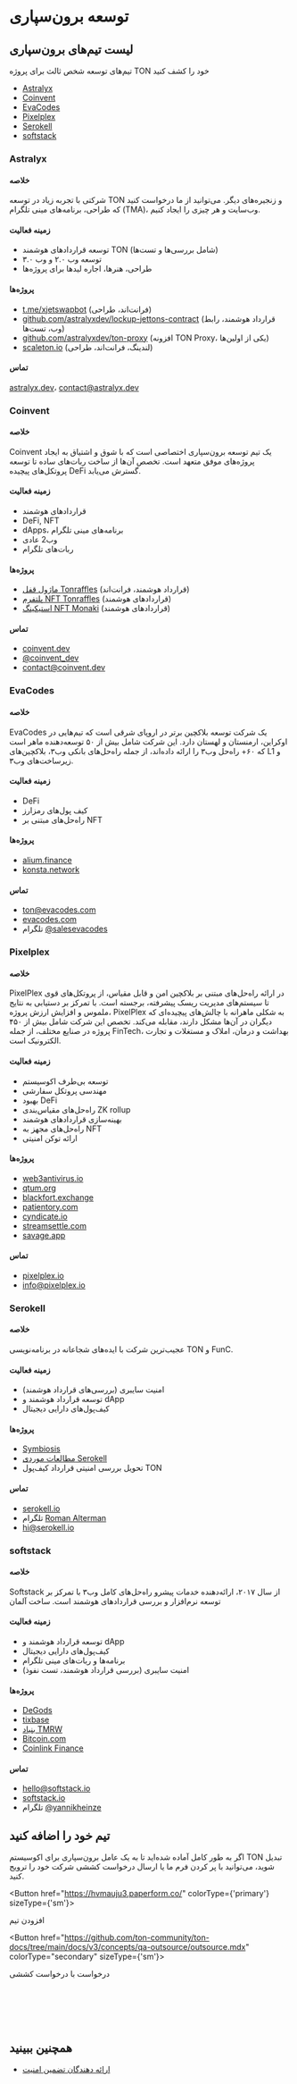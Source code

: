 
# توسعه برون‌سپاری

## لیست تیم‌های برون‌سپاری

تیم‌های توسعه شخص ثالث برای پروژه TON خود را کشف کنید

- [Astralyx](#astralyx)
- [Coinvent](#coinvent)
- [EvaCodes](#evacodes)
- [Pixelplex](#pixelplex)
- [Serokell](#serokell)
- [softstack](#softstack)

### Astralyx

#### خلاصه

شرکتی با تجربه زیاد در توسعه TON و زنجیره‌های دیگر. می‌توانید از ما درخواست کنید که طراحی، برنامه‌های مینی تلگرام (TMA)، وب‌سایت و هر چیزی را ایجاد کنیم.

#### زمینه فعالیت

- توسعه قراردادهای هوشمند TON (شامل بررسی‌ها و تست‌ها)
- توسعه وب ۲.۰ و وب ۳.۰
- طراحی، هنرها، اجاره لیدها برای پروژه‌ها

#### پروژه‌ها

- [t.me/xjetswapbot](http://t.me/xjetswapbot) (فرانت‌اند، طراحی)
- [github.com/astralyxdev/lockup-jettons-contract](http://github.com/astralyxdev/lockup-jettons-contract) (قرارداد هوشمند، رابط وب، تست‌ها)
- [github.com/astralyxdev/ton-proxy](http://github.com/astralyxdev/ton-proxy) (افزونه TON Proxy، یکی از اولین‌ها)
- [scaleton.io](http://scaleton.io) (لندینگ، فرانت‌اند، طراحی)

#### تماس‌

[astralyx.dev](http://astralyx.dev)، contact@astralyx.dev

### Coinvent

#### خلاصه

Coinvent یک تیم توسعه برون‌سپاری اختصاصی است که با شوق و اشتیاق به ایجاد پروژه‌های موفق متعهد است. تخصص آن‌ها از ساخت ربات‌های ساده تا توسعه پروتکل‌های پیچیده DeFi گسترش می‌یابد.

#### زمینه فعالیت

- قرارداد‌های هوشمند
- DeFi, NFT
- dApps، برنامه‌های مینی تلگرام
- وب2 عادی
- ربات‌های تلگرام

#### پروژه‌ها

- [ماژول قفل Tonraffles](https://tonraffles.app/lock) (قرارداد هوشمند، فرانت‌اند)
- [پلتفرم NFT Tonraffles](https://tonraffles.app/nft/launchpad) (قراردادهای هوشمند)
- [استیکینگ NFT Monaki](https://www.monaki.life/) (قراردادهای هوشمند)

#### تماس‌

- [coinvent.dev](https://coinvent.dev)
- [@coinvent_dev](https://t.me/coinvent_dev)
- contact@coinvent.dev

### EvaCodes

#### خلاصه

EvaCodes یک شرکت توسعه بلاکچین برتر در اروپای شرقی است که تیم‌هایی در اوکراین، ارمنستان و لهستان دارد. این شرکت شامل بیش از ۵۰ توسعه‌دهنده ماهر است که ۶۰+ راه‌حل وب۳ را ارائه داده‌اند، از جمله راه‌حل‌های بانکی وب۳، بلاکچین‌های L1 و زیرساخت‌های وب۳.

#### زمینه فعالیت

- DeFi
- کیف‌ پول‌های رمزارز
- راه‌حل‌های مبتنی بر NFT

#### پروژه‌ها

- [alium.finance](https://alium.finance/)
- [konsta.network](https://konsta.network/)

#### تماس‌

- ton@evacodes.com
- [evacodes.com](https://evacodes.com/)
- تلگرام [@salesevacodes](https://t.me/salesevacodes)

### Pixelplex

#### خلاصه

PixelPlex در ارائه راه‌حل‌های مبتنی بر بلاکچین امن و قابل مقیاس، از پروتکل‌های قوی تا سیستم‌های مدیریت ریسک پیشرفته، برجسته است. با تمرکز بر دستیابی به نتایج ملموس و افزایش ارزش پروژه، PixelPlex به شکلی ماهرانه با چالش‌های پیچیده‌ای که دیگران در آن‌ها مشکل دارند، مقابله می‌کند. تخصص این شرکت شامل بیش از ۴۵۰ پروژه در صنایع مختلف، از جمله FinTech، بهداشت و درمان، املاک و مستغلات و تجارت الکترونیک است.

#### زمینه فعالیت

- توسعه بی‌طرف اکوسیستم
- مهندسی پروتکل سفارشی
- بهبود DeFi
- راه‌حل‌های مقیاس‌بندی ZK rollup
- بهینه‌سازی قراردادهای هوشمند
- راه‌حل‌های مجهز به NFT
- ارائه توکن امنیتی

#### پروژه‌ها

- [web3antivirus.io](https://web3antivirus.io)
- [qtum.org](https://qtum.org)
- [blackfort.exchange](https://blackfort.exchange/)
- [patientory.com](https://patientory.com/)
- [cyndicate.io](https://cyndicate.io)
- [streamsettle.com](https://streamsettle.com/)
- [savage.app](https://savage.app/marketplace)

#### تماس‌

- [pixelplex.io](https://pixelplex.io)
- [info@pixelplex.io](mailto:info@pixelplex.io)

### Serokell

#### خلاصه

عجیب‌ترین شرکت با ایده‌های شجاعانه‌ در برنامه‌نویسی TON و FunC.

#### زمینه فعالیت

- امنیت سایبری (بررسی‌های قرارداد هوشمند)
- توسعه قرارداد هوشمند و dApp
- کیف‌پول‌های دارایی دیجیتال

#### پروژه‌ها

- [Symbiosis](https://symbiosis.finance/)
- [مطالعات موردی Serokell](https://serokell.io/project-ton-blockchain)
- تحویل بررسی امنیتی قرارداد کیف‌پول TON

#### تماس‌

- [serokell.io](https://serokell.io/)
- تلگرام [Roman Alterman](https://t.me/alterroman)
- hi@serokell.io

### softstack

#### خلاصه

Softstack از سال ۲۰۱۷، ارائه‌دهنده خدمات پیشرو راه‌حل‌های کامل وب۳ با تمرکز بر توسعه نرم‌افزار و بررسی قراردادهای هوشمند است. ساخت آلمان

#### زمینه فعالیت

- توسعه قرارداد هوشمند و dApp
- کیف‌پول‌های دارایی دیجیتال
- برنامه‌ها و ربات‌های مینی تلگرام
- امنیت سایبری (بررسی قرارداد هوشمند، تست نفوذ)

#### پروژه‌ها

- [DeGods](https://degods.com)
- [tixbase](https://tixbase.com)
- [بنیاد TMRW](https://tmrw.com)
- [Bitcoin.com](https://bitcoin.com)
- [Coinlink Finance](https://coinlink.finance)

#### تماس‌

- hello@softstack.io
- [softstack.io](https://softstack.io/)
- تلگرام [@yannikheinze](https://t.me/yannikheinze)

## تیم خود را اضافه کنید

اگر به طور کامل آماده شده‌اید تا به یک عامل برون‌سپاری برای اکوسیستم TON تبدیل شوید، می‌توانید با پر کردن فرم ما یا ارسال درخواست کششی شرکت خود را ترویج کنید.

<Button href="https://hvmauju3.paperform.co/" colorType={'primary'} sizeType={'sm'}>

افزودن تیم

</Button>

<Button href="https://github.com/ton-community/ton-docs/tree/main/docs/v3/concepts/qa-outsource/outsource.mdx"
        colorType="secondary" sizeType={'sm'}>

درخواست با درخواست کششی

</Button>

<br></br><br></br>

## همچنین ببینید

- [ارائه دهندگان تضمین امنیت](/v3/concepts/qa-outsource/auditors)
